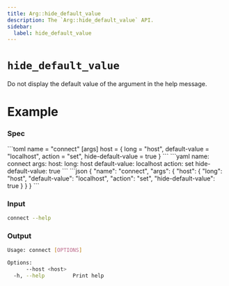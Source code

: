 ```yaml
---
title: Arg::hide_default_value
description: The `Arg::hide_default_value` API.
sidebar:
  label: hide_default_value
---
```



# `hide_default_value` <LinkButton href="https://docs.rs/clap/latest/clap/struct.Arg.html#method.hide_default_value" icon="open-book" variant="minimal"></LinkButton>

<Badge text="since 0.1.0" size="small" />

Do not display the default value of the argument in the help message.

# Example

### Spec

<Tabs syncKey="format">
  <TabItem label="TOML">
```toml
name = "connect"
[args]
host = { long = "host", default-value = "localhost", action = "set", hide-default-value = true }
```
  </TabItem>
  <TabItem label="YAML">
```yaml
name: connect
args:
  host:
    long: host
    default-value: localhost
    action: set
    hide-default-value: true
```
  </TabItem>
  <TabItem label="JSON">
```json
{
  "name": "connect",
  "args": {
    "host": {
      "long": "host",
      "default-value": "localhost",
      "action": "set",
      "hide-default-value": true
    }
  }
}
```
  </TabItem>
</Tabs>

### Input

```bash
connect --help
```

### Output

```bash
Usage: connect [OPTIONS]

Options:
      --host <host>  
  -h, --help         Print help
```
